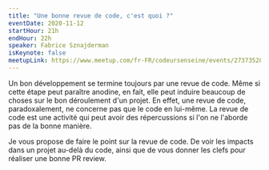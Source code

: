 ```yaml
---
title: "Une bonne revue de code, c'est quoi ?"
eventDate: 2020-11-12
startHour: 21h
endHour: 22h
speaker: Fabrice Sznajderman
isKeynote: false
meetupLink: https://www.meetup.com/fr-FR/codeursenseine/events/273735286/
---
```


Un bon développement se termine toujours par une revue de code. Même si cette
étape peut paraître anodine, en fait, elle peut induire beaucoup de choses sur
le bon déroulement d'un projet. En effet, une revue de code, paradoxalement, ne
concerne pas que le code en lui-même. La revue de code est une activité qui peut
avoir des répercussions si l'on ne l'aborde pas de la bonne manière.

Je vous propose de faire le point sur la revue de code. De voir les impacts dans
un projet au-delà du code, ainsi que de vous donner les clefs pour réaliser une
bonne PR review.